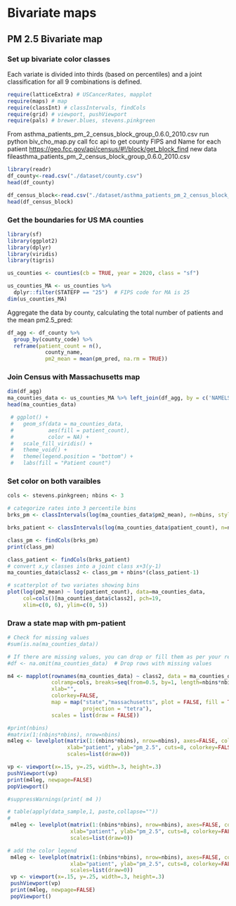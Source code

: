 # **Bivariate maps** {-}

## PM 2.5 Bivariate map{-}

### Set up bivariate color classes

Each variate is divided into thirds (based on percentiles) and a joint classification for all 9 combinations is defined.

```r
require(latticeExtra) # USCancerRates, mapplot
require(maps) # map
require(classInt) # classIntervals, findCols
require(grid) # viewport, pushViewport
require(pals) # brewer.blues, stevens.pinkgreen

```


From asthma_patients_pm_2\_census_block_group_0.6.0_2010.csv run python biv_cho_map.py call fcc api to get county FIPS and Name for each patient <https://geo.fcc.gov/api/census/#!/block/get_block_find> new data fileasthma_patients_pm_2\_census_block_group_0.6.0_2010.csv

```R
library(readr)
df_county<-read.csv("./dataset/county.csv")
head(df_county)

df_census_block<-read.csv("./dataset/asthma_patients_pm_2_census_block_group_0.6.0_2010.csv")
head(df_census_block)
```

### Get the boundaries for US MA counties

```R
library(sf)
library(ggplot2)
library(dplyr)
library(viridis)
library(tigris)

us_counties <- counties(cb = TRUE, year = 2020, class = "sf")

us_counties_MA <- us_counties %>% 
  dplyr::filter(STATEFP == "25")  # FIPS code for MA is 25
dim(us_counties_MA)

```

Aggregate the data by county, calculating the total number of patients and the mean pm2.5_pred:

```R
df_agg <- df_county %>%
  group_by(county_code) %>%
  reframe(patient_count = n(),
            county_name,
            pm2_mean = mean(pm_pred, na.rm = TRUE))

```
### Join Census with Massachusetts map 
```R
dim(df_agg)
ma_counties_data <- us_counties_MA %>% left_join(df_agg, by = c('NAMELSAD'='county_name'))
head(ma_counties_data)
```

```R
 # ggplot() +
 #   geom_sf(data = ma_counties_data,
 #           aes(fill = patient_count),
 #           color = NA) +
 #   scale_fill_viridis() +
 #   theme_void() +
 #   theme(legend.position = "bottom") +
 #   labs(fill = "Patient count")

```
### Set color on both varaibles 
```r
cols <- stevens.pinkgreen; nbins <- 3

# categorize rates into 3 percentile bins
brks_pm <- classIntervals(log(ma_counties_data$pm2_mean), n=nbins, style='quantile')

```

```r
brks_patient <- classIntervals(log(ma_counties_data$patient_count), n=nbins, style='quantile')

```

```r
class_pm <- findCols(brks_pm)
print(class_pm)
```

```R
class_patient <- findCols(brks_patient)
# convert x,y classes into a joint class x+3(y-1)
ma_counties_data$class2 <- class_pm + nbins*(class_patient-1)

# scatterplot of two variates showing bins
plot(log(pm2_mean) ~ log(patient_count), data=ma_counties_data,
     col=cols()[ma_counties_data$class2], pch=19,
     xlim=c(0, 6), ylim=c(0, 5))

```

### Draw a state map with pm-patient
```r
# Check for missing values
#sum(is.na(ma_counties_data))

# If there are missing values, you can drop or fill them as per your requirement
#df <- na.omit(ma_counties_data)  # Drop rows with missing values

```

```r
m4 <- mapplot(rownames(ma_counties_data) ~ class2, data = ma_counties_data,
              colramp=cols, breaks=seq(from=0.5, by=1, length=nbins*nbins+1),
              xlab="",
              colorkey=FALSE,
              map = map("state","massachusetts", plot = FALSE, fill = TRUE,
                        projection = "tetra"),
              scales = list(draw = FALSE))
```
```r
#print(nbins)
#matrix(1:(nbins*nbins), nrow=nbins)
m4leg <- levelplot(matrix(1:(nbins*nbins), nrow=nbins), axes=FALSE, col.regions=cols(),
                   xlab="patient", ylab="pm_2.5", cuts=8, colorkey=FALSE,
                   scales=list(draw=0))

vp <- viewport(x=.15, y=.25, width=.3, height=.3)
pushViewport(vp)
print(m4leg, newpage=FALSE)
popViewport()

```

```r

#suppressWarnings(print( m4 ))

# table(apply(data_sample,1, paste,collapse=""))
# 
 m4leg <- levelplot(matrix(1:(nbins*nbins), nrow=nbins), axes=FALSE, col.regions=cols(),
                    xlab="patient", ylab="pm_2.5", cuts=8, colorkey=FALSE,
                    scales=list(draw=0))

# add the color legend
 m4leg <- levelplot(matrix(1:(nbins*nbins), nrow=nbins), axes=FALSE, col.regions=cols(),
                    xlab="patient", ylab="pm_2.5", cuts=8, colorkey=FALSE,
                    scales=list(draw=0))
 vp <- viewport(x=.15, y=.25, width=.3, height=.3)
 pushViewport(vp)
 print(m4leg, newpage=FALSE)
 popViewport()

```


